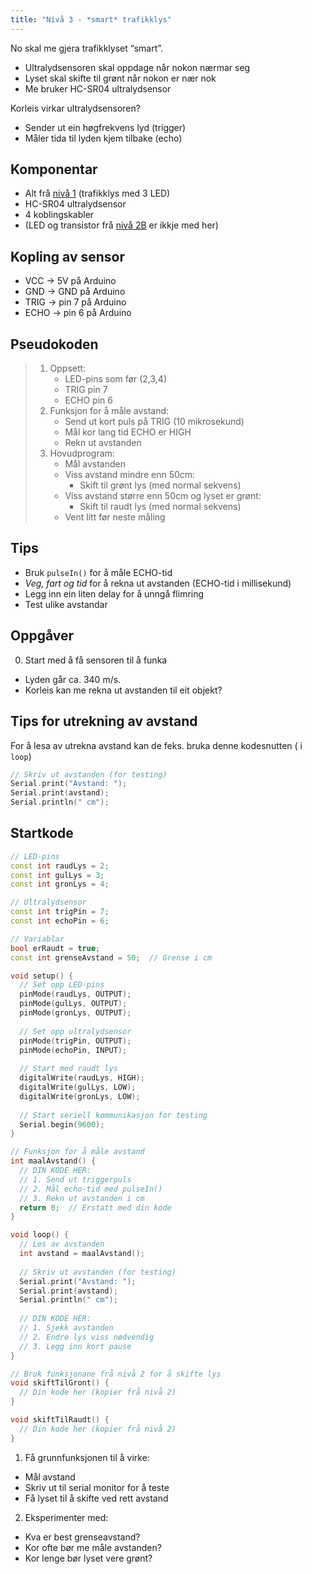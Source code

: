 ```yaml
---
title: "Nivå 3 - *smart* trafikklys"
---
```


No skal me gjera trafikklyset "smart". 

- Ultralydsensoren skal oppdage når nokon nærmar seg
- Lyset skal skifte til grønt når nokon er nær nok
- Me bruker HC-SR04 ultralydsensor

Korleis virkar ultralydsensoren?

- Sender ut ein høgfrekvens lyd (trigger)
- Måler tida til lyden kjem tilbake (echo)

## Komponentar

- Alt frå [nivå 1](ard1.qmd) (trafikklys med 3 LED)
- HC-SR04 ultralydsensor
- 4 koblingskabler
- (LED og transistor frå [nivå 2B](ard2b.qmd) er ikkje med her)

## Kopling av sensor

- VCC → 5V på Arduino
- GND → GND på Arduino
- TRIG → pin 7 på Arduino
- ECHO → pin 6 på Arduino

## Pseudokoden

> 1. Oppsett:
>    - LED-pins som før (2,3,4)
>    - TRIG pin 7
>    - ECHO pin 6
> 
> 2. Funksjon for å måle avstand:
>    - Send ut kort puls på TRIG (10 mikrosekund)
>    - Mål kor lang tid ECHO er HIGH
>    - Rekn ut avstanden 
> 
> 3. Hovudprogram:
>    - Mål avstanden
>    - Viss avstand mindre enn 50cm:
>      * Skift til grønt lys (med normal sekvens)
>    - Viss avstand større enn 50cm og lyset er grønt:
>      * Skift til raudt lys (med normal sekvens)
>    - Vent litt før neste måling

::: {.callout-tip}
## Tips

- Bruk `pulseIn()` for å måle ECHO-tid
- *Veg, fart og tid* for å rekna ut avstanden (ECHO-tid i millisekund)
- Legg inn ein liten delay for å unngå flimring
- Test ulike avstandar
:::

## Oppgåver

0) Start med å få sensoren til å funka
  - Lyden går ca. 340 m/s. 
  - Korleis kan me rekna ut avstanden til eit objekt?

::: {.callout-tip}
## Tips for utrekning av avstand

For å lesa av utrekna avstand kan de feks. bruka denne kodesnutten ( i `loop`)
```cpp
// Skriv ut avstanden (for testing)
Serial.print("Avstand: ");
Serial.print(avstand);
Serial.println(" cm");
```
:::

::: {.callout-tip collapse="true"}
## Startkode

```cpp
// LED-pins
const int raudLys = 2;
const int gulLys = 3;
const int gronLys = 4;

// Ultralydsensor
const int trigPin = 7;
const int echoPin = 6;

// Variablar
bool erRaudt = true;
const int grenseAvstand = 50;  // Grense i cm

void setup() {
  // Set opp LED-pins
  pinMode(raudLys, OUTPUT);
  pinMode(gulLys, OUTPUT);
  pinMode(gronLys, OUTPUT);
  
  // Set opp ultralydsensor
  pinMode(trigPin, OUTPUT);
  pinMode(echoPin, INPUT);
  
  // Start med raudt lys
  digitalWrite(raudLys, HIGH);
  digitalWrite(gulLys, LOW);
  digitalWrite(gronLys, LOW);
  
  // Start seriell kommunikasjon for testing
  Serial.begin(9600);
}

// Funksjon for å måle avstand
int maalAvstand() {
  // DIN KODE HER:
  // 1. Send ut triggerpuls
  // 2. Mål echo-tid med pulseIn()
  // 3. Rekn ut avstanden i cm
  return 0;  // Erstatt med din kode
}

void loop() {
  // Les av avstanden
  int avstand = maalAvstand();
  
  // Skriv ut avstanden (for testing)
  Serial.print("Avstand: ");
  Serial.print(avstand);
  Serial.println(" cm");
  
  // DIN KODE HER:
  // 1. Sjekk avstanden
  // 2. Endre lys viss nødvendig
  // 3. Legg inn kort pause
}

// Bruk funksjonane frå nivå 2 for å skifte lys
void skiftTilGront() {
  // Din kode her (kopier frå nivå 2)
}

void skiftTilRaudt() {
  // Din kode her (kopier frå nivå 2)
}
```
:::

1) Få grunnfunksjonen til å virke:
  - Mål avstand
  - Skriv ut til serial monitor for å teste
  - Få lyset til å skifte ved rett avstand

2) Eksperimenter med:
  - Kva er best grenseavstand?
  - Kor ofte bør me måle avstanden?
  - Kor lenge bør lyset vere grønt?
